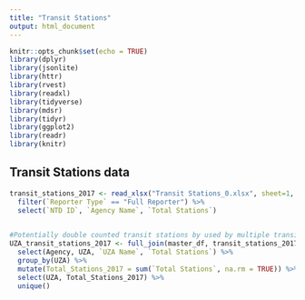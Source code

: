 ```yaml
---
title: "Transit Stations"
output: html_document
---
```


```r
knitr::opts_chunk$set(echo = TRUE)
library(dplyr)
library(jsonlite)
library(httr)
library(rvest)
library(readxl)
library(tidyverse)
library(mdsr)   
library(tidyr)
library(ggplot2)
library(readr)
library(knitr)
```

## Transit Stations data

```r
transit_stations_2017 <- read_xlsx("Transit Stations_0.xlsx", sheet=1, range="A1:L1100", col_names=TRUE) %>%
  filter(`Reporter Type` == "Full Reporter") %>% 
  select(`NTD ID`, `Agency Name`, `Total Stations`)
  

#Potentially double counted transit stations by used by multiple transit networks
UZA_transit_stations_2017 <- full_join(master_df, transit_stations_2017, by = c("5 digit NTD ID" = "NTD ID" )) %>% 
  select(Agency, UZA, `UZA Name`, `Total Stations`) %>% 
  group_by(UZA) %>% 
  mutate(Total_Stations_2017 = sum(`Total Stations`, na.rm = TRUE)) %>% 
  select(UZA, Total_Stations_2017) %>% 
  unique()


  

 

```
